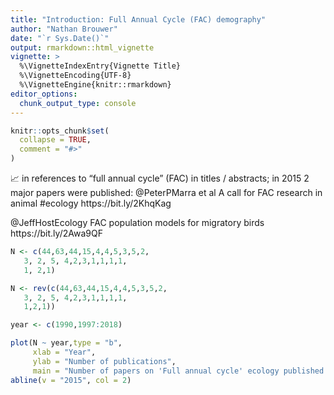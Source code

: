 ```yaml
---
title: "Introduction: Full Annual Cycle (FAC) demography"
author: "Nathan Brouwer"
date: "`r Sys.Date()`"
output: rmarkdown::html_vignette
vignette: >
  %\VignetteIndexEntry{Vignette Title}
  %\VignetteEncoding{UTF-8}
  %\VignetteEngine{knitr::rmarkdown}
editor_options: 
  chunk_output_type: console
---
```


```r
knitr::opts_chunk$set(
  collapse = TRUE,
  comment = "#>"
)
```


📈 in references to "full annual cycle" (FAC) in titles / abstracts; in 2015 2 major papers were published:
@PeterPMarra et al A call for FAC research in animal #ecology https://bit.ly/2KhqKag
 

@JeffHostEcology FAC population models for migratory birds
https://bit.ly/2Awa9QF



```r
N <- c(44,63,44,15,4,4,5,3,5,2,
   3, 2, 5, 4,2,3,1,1,1,1,
   1, 2,1)

N <- rev(c(44,63,44,15,4,4,5,3,5,2,
   3, 2, 5, 4,2,3,1,1,1,1,
   1,2,1))

year <- c(1990,1997:2018)

plot(N ~ year,type = "b",
     xlab = "Year",
     ylab = "Number of publications",
     main = "Number of papers on 'Full annual cycle' ecology published per year")
abline(v = "2015", col = 2)
```

